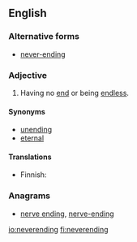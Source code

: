 ==English==

===Alternative forms===
* [[never-ending]]

===Adjective===
{{en-adj|-}}

# Having no [[end]] or being [[endless]].

====Synonyms====
* [[unending]]
* [[eternal]]

====Translations====
{{trans-top|having no end}}
* Finnish: {{t+|fi|loputon}}
{{trans-mid}}
{{trans-bottom}}

===Anagrams===
* [[nerve ending#English|nerve ending]], [[nerve-ending#English|nerve-ending]]

[[io:neverending]]
[[fi:neverending]]